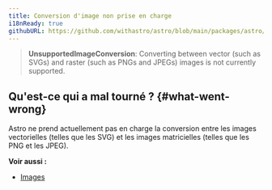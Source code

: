```yaml
---
title: Conversion d'image non prise en charge
i18nReady: true
githubURL: https://github.com/withastro/astro/blob/main/packages/astro/src/core/errors/errors-data.ts
---
```


> **UnsupportedImageConversion**: Converting between vector (such as SVGs) and raster (such as PNGs and JPEGs) images is not currently supported.

## Qu'est-ce qui a mal tourné ? \{#what-went-wrong\}
Astro ne prend actuellement pas en charge la conversion entre les images vectorielles (telles que les SVG) et les images matricielles (telles que les PNG et les JPEG).

**Voir aussi :**
-  [Images](/fr/guides/images/)


